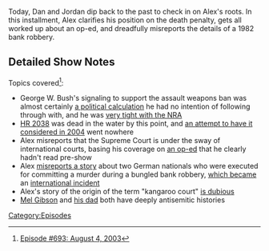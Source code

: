 {{Episode
    | title           = August 4, 2003
    | caption         = [https://knowledgefight.libsyn.com/693-august-4-2003 Listen to this episode on Libsyn]
    | episodeNumber   = 693
    | length          = 01:17:57
    | airDate         = June 20, 2022
    | coverageDate    = August 4, 2003
    | previousEpisode = [[Alex's Breaky Minisode]]
    | nextEpisode     = [[694: The Case of the Missing Propagandist]]
}}

{{Stub}}

Today, Dan and Jordan dip back to the past to check in on Alex's roots.  In this installment, Alex clarifies his position on the death penalty, gets all worked up about an op-ed, and dreadfully misreports the details of a 1982 bank robbery.

==Detailed Show Notes==

Topics covered<ref>[https://knowledgefight.com/research/2022/6/19/episode-693-august-4-2003 Episode #693: August 4, 2003]</ref>:

*George W. Bush's signaling to support the assault weapons ban was almost certainly [https://www.nytimes.com/2003/05/08/us/irking-nra-bush-supports-the-ban-on-assault-weapons.html a political calculation] he had no intention of following through with, and he was [https://www.nytimes.com/2000/09/12/us/the-2000-campaign-the-endorsements-to-help-bush-nra-withholds-backing.html very tight with the NRA]
*[https://www.congress.gov/bill/108th-congress/house-bill/2038/actions HR 2038] was dead in the water by this point, and [https://www.congress.gov/bill/108th-congress/house-resolution/769/text an attempt to have it considered in 2004] went nowhere
*Alex misreports that the Supreme Court is under the sway of international courts, basing his coverage on [https://www.washingtonpost.com/archive/politics/2003/08/04/thinking-outside-the-us/c135a249-01e4-44c5-bc3c-67aeecaa9890/ an op-ed] that he clearly hadn't read pre-show
*Alex [https://www.abc15.com/news/crime/death-row-diary-the-arizona-executions-of-the-lagrand-brothers-causes-international-stir misreports a story] about two German nationals who were executed for committing a murder during a bungled bank robbery, [https://www.nytimes.com/1999/03/05/us/us-execution-of-german-stirs-anger.html which became] an [https://www.icj-cij.org/en/case/104 international incident]
*Alex's story of the origin of the term "kangaroo court" [https://www.wordorigins.org/big-list-entries/kangaroo-court is dubious]
*[https://forward.com/culture/449521/mel-gibson-anti-semitism-timeline-winona-ryder/ Mel Gibson] and [https://web.archive.org/web/20100212095132/http://moviecitynews.com/notepad/2004/040303_npd.html his dad] both have deeply antisemitic histories

[[Category:Episodes]]
